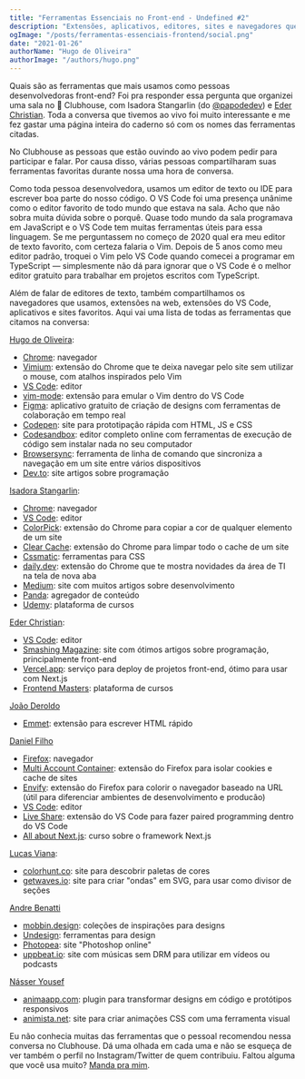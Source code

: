 ```yaml
---
title: "Ferramentas Essenciais no Front-end - Undefined #2"
description: "Extensões, aplicativos, editores, sites e navegadores que desenvolvedores front-end recomendam para facilitar nosso dia-a-dia"
ogImage: "/posts/ferramentas-essenciais-frontend/social.png"
date: "2021-01-26"
authorName: "Hugo de Oliveira"
authorImage: "/authors/hugo.png"
---
```


Quais são as ferramentas que mais usamos como pessoas desenvolvedoras front-end? Foi pra responder essa pergunta que organizei uma sala no 👋 Clubhouse, com Isadora Stangarlin (do [@papodedev](https://instagram.com/papodedev)) e [Eder Christian](https://instagram.com/ederchristian92). Toda a conversa que tivemos ao vivo foi muito interessante e me fez gastar uma página inteira do caderno só com os nomes das ferramentas citadas.

No Clubhouse as pessoas que estão ouvindo ao vivo podem pedir para participar e falar. Por causa disso, várias pessoas compartilharam suas ferramentas favoritas durante nossa uma hora de conversa.

Como toda pessoa desenvolvedora, usamos um editor de texto ou IDE para escrever boa parte do nosso código. O VS Code foi uma presença unânime como o editor favorito de todo mundo que estava na sala. Acho que não sobra muita dúvida sobre o porquê. Quase todo mundo da sala programava em JavaScript e o VS Code tem muitas ferramentas úteis para essa linguagem. Se me perguntassem no começo de 2020 qual era meu editor de texto favorito, com certeza falaria o Vim. Depois de 5 anos como meu editor padrão, troquei o Vim pelo VS Code quando comecei a programar em TypeScript — simplesmente não dá para ignorar que o VS Code é o melhor editor gratuito para trabalhar em projetos escritos com TypeScript.

Além de falar de editores de texto, também compartilhamos os navegadores que usamos, extensões na web, extensões do VS Code, aplicativos e sites favoritos. Aqui vai uma lista de todas as ferramentas que citamos na conversa:

[Hugo de Oliveira](https://instagram.com/triangulo_dev):

- [Chrome](https://www.google.com/intl/pt-BR/chrome/): navegador
- [Vimium](https://chrome.google.com/webstore/detail/vimium/dbepggeogbaibhgnhhndojpepiihcmeb): extensão do Chrome que te deixa navegar pelo site sem utilizar o mouse, com atalhos inspirados pelo Vim
- [VS Code](https://code.visualstudio.com/): editor
- [vim-mode](https://github.com/VSCodeVim/Vim): extensão para emular o Vim dentro do VS Code
- [Figma](https://www.figma.com/): aplicativo gratuito de criação de designs com ferramentas de colaboração em tempo real
- [Codepen](https://codepen.io/): site para prototipação rápida com HTML, JS e CSS
- [Codesandbox](https://codesandbox.io/): editor completo online com ferramentas de execução de código sem instalar nada no seu computador
- [Browsersync](https://browsersync.io/): ferramenta de linha de comando que sincroniza a navegação em um site entre vários dispositivos
- [Dev.to](https://dev.to/): site artigos sobre programação

[Isadora Stangarlin](https://instagram.com/papodedev):

- [Chrome](https://www.google.com/intl/pt-BR/chrome/): navegador
- [VS Code](https://code.visualstudio.com/): editor
- [ColorPick](https://chrome.google.com/webstore/detail/colorpick-eyedropper/ohcpnigalekghcmgcdcenkpelffpdolg): extensão do Chrome para copiar a cor de qualquer elemento de um site
- [Clear Cache](https://chrome.google.com/webstore/detail/clear-cache/cppjkneekbjaeellbfkmgnhonkkjfpdn?hl=pt): extensão do Chrome para limpar todo o cache de um site
- [Cssmatic](http://www.cssmatic.com/): ferramentas para CSS
- [daily.dev](https://chrome.google.com/webstore/detail/dailydev-news-for-busy-de/jlmpjdjjbgclbocgajdjefcidcncaied): extensão do Chrome que te mostra novidades da área de TI na tela de nova aba
- [Medium](https://medium.com/): site com muitos artigos sobre desenvolvimento
- [Panda](https://usepanda.com/): agregador de conteúdo
- [Udemy](https://www.udemy.com/pt/): plataforma de cursos

[Eder Christian](https://instagram.com/ederchristian92):

- [VS Code](https://code.visualstudio.com/): editor
- [Smashing Magazine](https://www.smashingmagazine.com/): site com ótimos artigos sobre programação, principalmente front-end
- [Vercel.app](https://vercel.app/): serviço para deploy de projetos front-end, ótimo para usar com Next.js
- [Frontend Masters](https://frontendmasters.com/): plataforma de cursos

[João Deroldo](https://instagram.com/joaoderoldo)

- [Emmet](https://code.visualstudio.com/docs/editor/emmet): extensão para escrever HTML rápido

[Daniel Filho](https://twitter.com/danielfilho)

- [Firefox](https://www.mozilla.org/pt-BR/firefox/): navegador
- [Multi Account Container](https://addons.mozilla.org/pt-BR/firefox/addon/multi-account-containers/): extensão do Firefox para isolar cookies e cache de sites
- [Envify](https://addons.mozilla.org/pt-BR/firefox/addon/envify/): extensão do Firefox para colorir o navegador baseado na URL (útil para diferenciar ambientes de desenvolvimento e producão)
- [VS Code](https://code.visualstudio.com/): editor
- [Live Share](https://visualstudio.microsoft.com/pt-br/services/live-share/): extensão do VS Code para fazer paired programming dentro do VS Code
- [All about Next.js](https://www.udemy.com/course/all-about-nextjs/): curso sobre o framework Next.js

[Lucas Viana](https://instagram.com/mechamobau):

- [colorhunt.co](https://colorhunt.co/): site para descobrir paletas de cores
- [getwaves.io](https://getwaves.io/): site para criar "ondas" em SVG, para usar como divisor de seções

[Andre Benatti](https://instagram.com/dotpegaso)

- [mobbin.design](https://mobbin.design/): coleções de inspirações para designs
- [Undesign](https://undesign.learn.uno/): ferramentas para design
- [Photopea](https://www.photopea.com/): site "Photoshop online"
- [uppbeat.io](https://uppbeat.io/): site com músicas sem DRM para utilizar em vídeos ou podcasts

[Násser Yousef](https://instagram.com/nasser.yousefali)

- [animaapp.com](https://www.animaapp.com/): plugin para transformar designs em código e protótipos responsivos
- [animista.net](https://animista.net/): site para criar animações CSS com uma ferramenta visual

Eu não conhecia muitas das ferramentas que o pessoal recomendou nessa conversa no Clubhouse. Dá uma olhada em cada uma e não se esqueça de ver também o perfil no Instagram/Twitter de quem contribuiu. Faltou alguma que você usa muito? [Manda pra mim](https://instagram.com/triangulo_dev).

